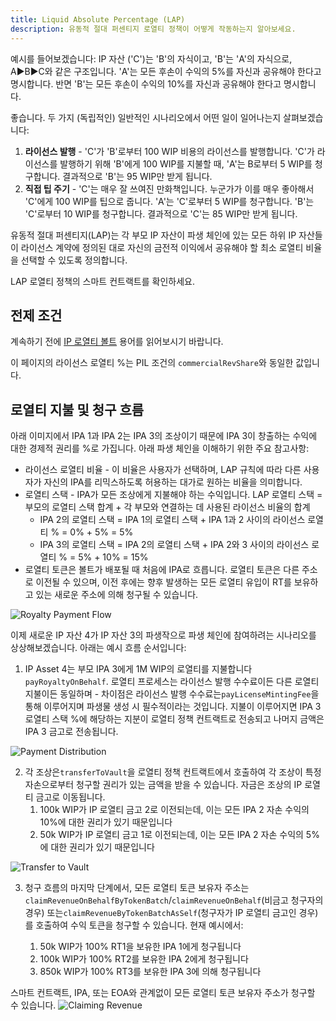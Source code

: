 ```yaml
---
title: Liquid Absolute Percentage (LAP)
description: 유동적 절대 퍼센티지 로열티 정책이 어떻게 작동하는지 알아보세요.
---
```


<Accordion title="Skip the Read - 1 Minute Summary" icon="circle-info">
  예시를 들어보겠습니다: IP 자산 ('C')는 'B'의 자식이고, 'B'는 'A'의 자식으로, A▶️B▶️C와 같은 구조입니다. 'A'는 모든 후손이 수익의 5%를 자신과 공유해야 한다고 명시합니다. 반면 'B'는 모든 후손이 수익의 10%를 자신과 공유해야 한다고 명시합니다.

  좋습니다. 두 가지 (독립적인) 일반적인 시나리오에서 어떤 일이 일어나는지 살펴보겠습니다:

  1. **라이선스 발행** - 'C'가 'B'로부터 100 WIP 비용의 라이선스를 발행합니다. 'C'가 라이선스를 발행하기 위해 'B'에게 100 WIP를 지불할 때, 'A'는 B로부터 5 WIP를 청구합니다. 결과적으로 'B'는 95 WIP만 받게 됩니다.
  2. **직접 팁 주기** - 'C'는 매우 잘 쓰여진 만화책입니다. 누군가가 이를 매우 좋아해서 'C'에게 100 WIP를 팁으로 줍니다. 'A'는 'C'로부터 5 WIP를 청구합니다. 'B'는 'C'로부터 10 WIP를 청구합니다. 결과적으로 'C'는 85 WIP만 받게 됩니다.
</Accordion>

유동적 절대 퍼센티지(LAP)는 각 부모 IP 자산이 파생 체인에 있는 모든 하위 IP 자산들이 라이선스 계약에 정의된 대로 자신의 금전적 이익에서 공유해야 할 최소 로열티 비율을 선택할 수 있도록 정의합니다.

<CardGroup cols={1}>
  <Card title="RoyaltyPolicyLAP.sol" href="https://github.com/storyprotocol/protocol-core-v1/blob/main/contracts/modules/royalty/policies/LAP/RoyaltyPolicyLAP.sol" icon="scroll" color="#ccb092">
    LAP 로열티 정책의 스마트 컨트랙트를 확인하세요.
  </Card>
</CardGroup>

## 전제 조건

계속하기 전에 [IP 로열티 볼트](/concepts/royalty-module/ip-royalty-vault) 용어를 읽어보시기 바랍니다.

이 페이지의 라이선스 로열티 %는 PIL 조건의 `commercialRevShare`와 동일한 값입니다.

## 로열티 지불 및 청구 흐름

아래 이미지에서 IPA 1과 IPA 2는 IPA 3의 조상이기 때문에 IPA 3이 창출하는 수익에 대한 경제적 권리를 %로 가집니다. 아래 파생 체인을 이해하기 위한 주요 참고사항:

* 라이선스 로열티 비율 - 이 비율은 사용자가 선택하며, LAP 규칙에 따라 다른 사용자가 자신의 IPA를 리믹스하도록 허용하는 대가로 원하는 비율을 의미합니다.
* 로열티 스택 - IPA가 모든 조상에게 지불해야 하는 수익입니다. LAP 로열티 스택 = 부모의 로열티 스택 합계 + 각 부모와 연결하는 데 사용된 라이선스 비율의 합계
  * IPA 2의 로열티 스택 = IPA 1의 로열티 스택 + IPA 1과 2 사이의 라이선스 로열티 % = 0% + 5% = 5%
  * IPA 3의 로열티 스택 = IPA 2의 로열티 스택 + IPA 2와 3 사이의 라이선스 로열티 % = 5% + 10% = 15%
* 로열티 토큰은 볼트가 배포될 때 처음에 IPA로 흐릅니다. 로열티 토큰은 다른 주소로 이전될 수 있으며, 이전 후에는 향후 발생하는 모든 로열티 유입이 RT를 보유하고 있는 새로운 주소에 의해 청구될 수 있습니다.

<Frame>
  <img src="/images/concepts/lap-0.png" alt="Royalty Payment Flow" />
</Frame>

이제 새로운 IP 자산 4가 IP 자산 3의 파생작으로 파생 체인에 참여하려는 시나리오를 상상해보겠습니다. 아래는 예시 흐름 순서입니다:

1. IP Asset 4는 부모 IPA 3에게 1M WIP의 로열티를 지불합니다`payRoyaltyOnBehalf`. 로열티 프로세스는 라이선스 발행 수수료이든 다른 로열티 지불이든 동일하며 - 차이점은 라이선스 발행 수수료는`payLicenseMintingFee`을 통해 이루어지며 파생물 생성 시 필수적이라는 것입니다. 지불이 이루어지면 IPA 3 로열티 스택 %에 해당하는 지분이 로열티 정책 컨트랙트로 전송되고 나머지 금액은 IPA 3 금고로 전송됩니다.

<Frame>
  <img src="/images/concepts/lap-1.png" alt="Payment Distribution" />
</Frame>

2. 각 조상은`transferToVault`을 로열티 정책 컨트랙트에서 호출하여 각 조상이 특정 자손으로부터 청구할 권리가 있는 금액을 받을 수 있습니다. 자금은 조상의 IP 로열티 금고로 이동됩니다.
   1. 100k WIP가 IP 로열티 금고 2로 이전되는데, 이는 모든 IPA 2 자손 수익의 10%에 대한 권리가 있기 때문입니다
   2. 50k WIP가 IP 로열티 금고 1로 이전되는데, 이는 모든 IPA 2 자손 수익의 5%에 대한 권리가 있기 때문입니다

<Frame>
  <img src="/images/concepts/lap-2.png" alt="Transfer to Vault" />
</Frame>

3. 청구 흐름의 마지막 단계에서, 모든 로열티 토큰 보유자 주소는`claimRevenueOnBehalfByTokenBatch`/`claimRevenueOnBehalf`(비금고 청구자의 경우) 또는`claimRevenueByTokenBatchAsSelf`(청구자가 IP 로열티 금고인 경우)를 호출하여 수익 토큰을 청구할 수 있습니다. 현재 예시에서:

   1. 50k WIP가 100% RT1을 보유한 IPA 1에게 청구됩니다
   2. 100k WIP가 100% RT2를 보유한 IPA 2에게 청구됩니다
   3. 850k WIP가 100% RT3를 보유한 IPA 3에 의해 청구됩니다

<Note>
  스마트 컨트랙트, IPA, 또는 EOA와 관계없이 모든 로열티 토큰 보유자 주소가 청구할 수 있습니다.
</Note>

<Frame>
  <img src="/images/concepts/lap-3.png" alt="Claiming Revenue" />
</Frame>
